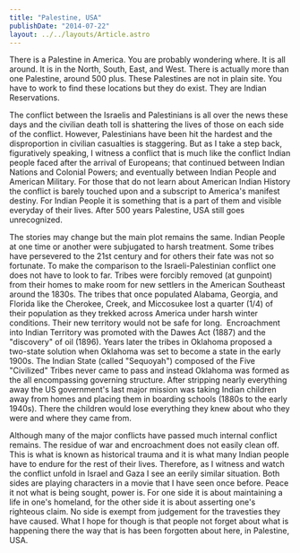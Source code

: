 ```yaml
---
title: "Palestine, USA"
publishDate: "2014-07-22"
layout: ../../layouts/Article.astro
---
```


There is a Palestine in America. You are probably wondering where. It is all around. It is in the North, South, East, and West. There is actually more than one Palestine, around 500 plus. These Palestines are not in plain site. You have to work to find these locations but they do exist. They are Indian Reservations.

The conflict between the Israelis and Palestinians is all over the news these days and the civilian death toll is shattering the lives of those on each side of the conflict. However, Palestinians have been hit the hardest and the disproportion in civilian casualties is staggering. But as I take a step back, figuratively speaking, I witness a conflict that is much like the conflict Indian people faced after the arrival of Europeans; that continued between Indian Nations and Colonial Powers; and eventually between Indian People and American Military. For those that do not learn about American Indian History the conflict is barely touched upon and a subscript to America's manifest destiny. For Indian People it is something that is a part of them and visible everyday of their lives. After 500 years Palestine, USA still goes unrecognized.

The stories may change but the main plot remains the same. Indian People at one time or another were subjugated to harsh treatment. Some tribes have persevered to the 21st century and for others their fate was not so fortunate. To make the comparison to the Israeli-Palestinian conflict one does not have to look to far. Tribes were forcibly removed (at gunpoint) from their homes to make room for new settlers in the American Southeast around the 1830s. The tribes that once populated Alabama, Georgia, and Florida like the Cherokee, Creek, and Miccosukee lost a quarter (1/4) of their population as they trekked across America under harsh winter conditions. Their new territory would not be safe for long.  Encroachment into Indian Territory was promoted with the Dawes Act (1887) and the "discovery" of oil (1896). Years later the tribes in Oklahoma proposed a two-state solution when Oklahoma was set to become a state in the early 1900s. The Indian State (called "Sequoyah") composed of the Five "Civilized" Tribes never came to pass and instead Oklahoma was formed as the all encompassing governing structure. After stripping nearly everything away the US government's last major mission was taking Indian children away from homes and placing them in boarding schools (1880s to the early 1940s). There the children would lose everything they knew about who they were and where they came from.

Although many of the major conflicts have passed much internal conflict remains. The residue of war and encroachment does not easily clean off. This is what is known as historical trauma and it is what many Indian people have to endure for the rest of their lives. Therefore, as I witness and watch the conflict unfold in Israel and Gaza I see an eerily similar situation. Both sides are playing characters in a movie that I have seen once before. Peace it not what is being sought, power is. For one side it is about maintaining a life in one's homeland, for the other side it is about asserting one's righteous claim. No side is exempt from judgement for the travesties they have caused. What I hope for though is that people not forget about what is happening there the way that is has been forgotten about here, in Palestine, USA.
